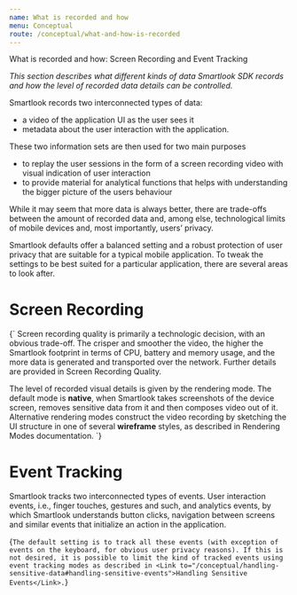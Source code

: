 ```yaml
---
name: What is recorded and how
menu: Conceptual
route: /conceptual/what-and-how-is-recorded
---
```



<TextBlock kind='title'>What is recorded and how: Screen Recording and Event Tracking</TextBlock>

*This section describes what different kinds of data Smartlook SDK records and how the level of recorded data details can be controlled.*

Smartlook records two interconnected types of data: 
- a video of the application UI as the user sees it
- metadata about the user interaction with the application. 

These two information sets are then used for two main purposes
- to replay the user sessions in the form of a screen recording video with visual indication of user interaction
- to provide material for analytical functions that helps with understanding the bigger picture of the users behaviour

While it may seem that more data is always better, there are trade-offs between the amount of recorded data and, among else, technological limits of mobile devices and, most importantly, users’ privacy.

Smartlook defaults offer a balanced setting and a robust protection of user privacy that are suitable for a typical mobile application. To tweak the settings to be best suited for a particular application, there are several areas to look after.

# Screen Recording

<TextBlock>{`
Screen recording quality is primarily a technologic decision, with an obvious trade-off. The crisper and smoother the video, the higher the Smartlook footprint in terms of CPU, battery and memory usage, and the more data is generated and transported over the network. Further details are provided in <Link to="/conceptual/screen-recording-quality">Screen Recording Quality</Link>.
 
The level of recorded visual details is given by the rendering mode. The default mode is **native**, when Smartlook takes screenshots of the device screen, removes sensitive data from it and then composes video out of it. Alternative rendering modes construct the video recording by sketching the UI structure in one of several **wireframe** styles, as described in <Link to="api_reference#rendering">Rendering Modes documentation</Link>.
`}</TextBlock>

# Event Tracking

Smartlook tracks two interconnected types of events. User interaction events, i.e., finger touches, gestures and such, and analytics events, by which Smartlook understands button clicks, navigation between screens and similar events that initialize an action in the application.

<TextBlock>{`
The default setting is to track all these events (with exception of events on the keyboard, for obvious user privacy reasons). If this is not desired, it is possible to limit the kind of tracked events using event tracking modes as described in <Link to="/conceptual/handling-sensitive-data#handling-sensitive-events">Handling Sensitive Events</Link>.
`}</TextBlock>

